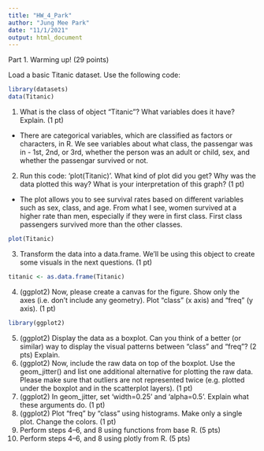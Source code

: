 ```yaml
---
title: "HW_4_Park"
author: "Jung Mee Park"
date: "11/1/2021"
output: html_document
---
```

Part 1. Warming up! (29 points)

Load a basic Titanic dataset. Use the following code:
```r
library(datasets)
data(Titanic)

```

1.	What is the class of object “Titanic”? What variables does it have?  Explain. (1 pt)
* There are categorical variables, which are classified as factors or characters, in R. We see variables about what class, the passengar was in - 1st, 2nd, or 3rd, whether the person was an adult or child, sex, and whether the passengar survived or not. 

2.	Run this code: ‘plot(Titanic)’. What kind of plot did you get? Why was the data plotted this way? What is your interpretation of this graph? (1 pt)
* The plot allows you to see survival rates based on different variables such as sex, class, and age. From what I see, women survived at a higher rate than men, especially if they were in first class. First class passengers survived more than the other classes. 
```r
plot(Titanic)
```
3.	Transform the data into a data.frame. We’ll be using this object to create some visuals in the next questions. (1 pt)
```r
titanic <- as.data.frame(Titanic)
```

4.	(ggplot2) Now, please create a canvas for the figure. Show only the axes (i.e. don’t include any geometry). Plot “class” (x axis) and “freq” (y axis). (1 pt)
```r
library(ggplot2)
```

5.	 (ggplot2) Display the data as a boxplot. Can you think of a better (or similar) way to display the visual patterns between “class” and “freq”? (2 pts) Explain.
6.	(ggplot2) Now, include the raw data on top of the boxplot. Use the geom_jitter() and list one additional alternative for plotting the raw data. Please make sure that outliers are not represented twice (e.g. plotted under the boxplot and in the scatterplot layers). (1 pt)
7.	(ggplot2) In geom_jitter, set ‘width=0.25’ and ‘alpha=0.5’. Explain what these arguments do. (1 pt)
8.	(ggplot2) Plot “freq” by “class” using histograms. Make only a single plot. Change the colors. (1 pt)
9.	Perform steps 4–6, and 8 using functions from base R. (5 pts)
10.	Perform steps 4–6, and 8 using plotly from R. (5 pts)
